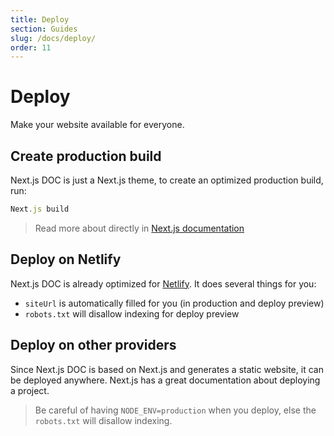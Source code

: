```yaml
---
title: Deploy
section: Guides
slug: /docs/deploy/
order: 11
---
```


# Deploy

Make your website available for everyone.

<carbon-ad />

## Create production build

Next.js DOC is just a Next.js theme, to create an optimized production build, run:

```js
Next.js build
```

> Read more about directly in [Next.js documentation](https://www.nextjs.org)

## Deploy on Netlify

Next.js DOC is already optimized for [Netlify](https://netlify.com/). It does several things for you:

- `siteUrl` is automatically filled for you (in production and deploy preview)
- `robots.txt` will disallow indexing for deploy preview

## Deploy on other providers

Since Next.js DOC is based on Next.js and generates a static website, it can be deployed anywhere. Next.js has a great documentation about deploying a project.

> Be careful of having `NODE_ENV=production` when you deploy, else the `robots.txt` will disallow indexing.
